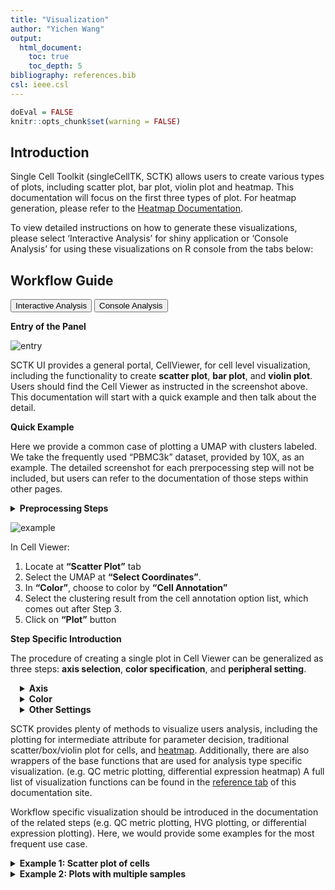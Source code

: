 ```yaml
---
title: "Visualization"
author: "Yichen Wang"
output:
  html_document:
    toc: true
    toc_depth: 5
bibliography: references.bib
csl: ieee.csl
---
```


```r
doEval = FALSE
knitr::opts_chunk$set(warning = FALSE)
```

````{=html}
<head>
<meta name="viewport" content="width=device-width, initial-scale=1">
</head>
<body>
````

## Introduction

Single Cell Toolkit (singleCellTK, SCTK) allows users to create various types of plots, including scatter plot, bar plot, violin plot and heatmap. This documentation will focus on the first three types of plot. For heatmap generation, please refer to the [Heatmap Documentation](heatmap.html).  

To view detailed instructions on how to generate these visualizations, please select 'Interactive Analysis' for  shiny application or 'Console Analysis' for using these visualizations on R console from the tabs below: <br>

## Workflow Guide

````{=html}
<div class="tab">
  <button class="tablinks" onclick="openTab(event, 'interactive')" id="ia-button">Interactive Analysis</button>
  <button class="tablinks" onclick="openTab(event, 'console')" id="console-button">Console Analysis</button>
</div>

<div id="interactive" class="tabcontent">
````

**Entry of the Panel**

![entry](ui_screenshots/cellViewer/ui_cellViewer_entry.png)\

SCTK UI provides a general portal, CellViewer, for cell level visualization, including the functionality to create **scatter plot**, **bar plot**, and **violin plot**. Users should find the Cell Viewer as instructed in the screenshot above. This documentation will start with a quick example and then talk about the detail.  

**Quick Example**

Here we provide a common case of plotting a UMAP with clusters labeled. We take the frequently used "PBMC3k" dataset, provided by 10X, as an example. The detailed screenshot for each prerpocessing step will not be included, but users can refer to the documentation of those steps within other pages.  

````{=html}
<details>
  <summary><b>Preprocessing Steps</b></summary>
````

1. The example "PBMC3k" dataset can be imported at the SCTK landing page. For a quick demonstration, QC and filtering are skipped, but it is always recommended to have this done. 
2. Normalize the raw counts with "Seurat lognormalize" method
3. Use the log-normalized assay to produce a UMAP by using Seurat's method. Note that usually it is recommended to find the variable features and calculate the PCA before reaching to the UMAP, but "SeuratUMAP" has integrated all these steps at one click. 
4. For the clustering, select the PCA embedding (produced when calculating the UMAP) as the matrix to perform Seurat's louvain algorithm on.  

````{=html}
</details>
````

![example](ui_screenshots/cellViewer/ui_cellViewer_example.png)\

In Cell Viewer:  

1. Locate at **"Scatter Plot"** tab 
2. Select the UMAP at **"Select Coordinates"**. 
3. In **"Color"**, choose to color by **"Cell Annotation"** 
4. Select the clustering result from the cell annotation option list, which comes out after Step 3. 
5. Click on **"Plot"** button 

**Step Specific Introduction**

The procedure of creating a single plot in Cell Viewer can be generalized as three steps: **axis selection**, **color specification**, and **peripheral setting**.  

````{=html}
 <style>
div.offset { background-color:inherit ; border-radius: 5px; margin-left: 15px;}
</style>
<div class = "offset">
<details>
  <summary><b>Axis</b></summary>
````

![axis](ui_screenshots/cellViewer/ui_cellViewer_coord.png)\

In **"scatter plot"** tab, the X-/Y-axis can be fully customized, while quick access for existing dimension reduction results will also be listed. "Fully customized" means an axis can be **a dimension of a dimension reduction**, **the expression of a feature from an assay**, or **one of the cell annotations**. In **"bar plot"** and **"violin plot"** tab, the X-axis is limited to cell annotation level, while the Y-axis can still be fully customized.  

````{=html}
</details>
<details>
  <summary><b>Color</b></summary>
````

![color](ui_screenshots/cellViewer/ui_cellViewer_color.png)\

The color setting determines the color of each dot or bar in the plot. In **"Scatter Plot"** tab, colors can be set by the value of **a dimension from a dimension reduction embedding**, **the expression value of a gene from an assay**, **one of the cell annotation**, or a **single color** for all dots (cells). While SCTK only supports single color plotting for bar plot and violin plot. 

````{=html}
</details>
<details>
  <summary><b>Other Settings</b></summary>
````

![others](ui_screenshots/cellViewer/ui_cellViewer_other.png)\

Besides the informative settings, Cell Viewer gives users the control on title, legend, axis labels, dots and etc., as shown in the screenshot above and can be freely explored.  


````{=html}
</details>
</div>
</div>

<div id="console" class="tabcontent">
````

SCTK provides plenty of methods to visualize users analysis, including the plotting for intermediate attribute for parameter decision, traditional scatter/box/violin plot for cells, and [heatmap](heatmap.html). Additionally, there are also wrappers of the base functions that are used for analysis type specific visualization. (e.g. QC metric plotting, differential expression heatmap) A full list of visualization functions can be found in the [reference tab](../../reference/index.html#section-visualization) of this documentation site.  

Workflow specific visualization should be introduced in the documentation of the related steps (e.g. QC metric plotting, HVG plotting, or differential expression plotting). Here, we would provide some examples for the most frequent use case. 

````{=html}
<details>
  <summary><b>Example 1: Scatter plot of cells</b></summary>
````  

Here we will take PBMC3k dataset, from "10X", as an example. First we will do a quick clustering with the Seurat curated workflow implemented in SCTK. Then we will present the method to generate a scatter plot of the UMAP of this dataset, with clusters labeled by color.  

````{=html}
<details>
  <summary><b>Preprocessing Steps</b></summary>
````  

```r
library(singleCellTK)
sce <- importExampleData("pbmc3k")
# It is recommended to deduplicate the feature names, as this example data does 
# have duplicated feature names that might cause failure in downstream analysis.
sce <- dedupRowNames(sce)
# QC and filtering skipped for quick demonstration
# Users are **not recommended** to skip it in practical analysis
sce <- seuratNormalizeData(sce, "counts")
sce <- seuratScaleData(sce)
sce <- seuratFindHVG(sce)
sce <- seuratPCA(sce)
sce <- seuratFindClusters(sce)
# With `seuratFindClusters()`, the clustering result would be saved to the 
# `colData` slot with the name "Seurat_louvain_Resolution0.8" by default.
```

```r
# Have a check on the summary of the clustering result
table(sce$Seurat_louvain_Resolution0.8)
```

````{=html}
</details>
````

```r
sce <- seuratRunUMAP(sce)
plotSCEDimReduceColData(inSCE = sce, reducedDimName = "seuratUMAP", colorBy = "Seurat_louvain_Resolution0.8", legendTitle = "Seurat Cluster", title = "Clustering on UMAP")
```

As users might have tried, the essential input are `inSCE`, `reducedDimName`, and `colorBy`. Other arguments are all optional, but users can explore them to best clarify their intention.  

Additionally but occasionally, `shape` argument is also useful for double level annotating.   

In SCTK, there are plotting functions that are aimed for other attributes other than `colData` and `reducedDim`. For example, `plotSCEDimReduceFeatures()` focuses on `reducedDim` and feature expression, 
In most of base SCTK plotting functions, which starts with "plotSCE", users can easily figure out the usage by checking the function manual and see which arguments are required.  

````{=html}
</details>
<details>
  <summary><b>Example 2: Plots with multiple samples</b></summary>
````  

When there are multiple samples in one dataset and it is necessary to have separation on them, users can invoke `sample` or `groupby` argument in most of base SCTK plotting functions.  

```r
pbmc3k <- importExampleData("pbmc3k")
pbmc3k <- dedupRowNames(pbmc3k)
pbmc4k <- importExampleData("pbmc4k")
pbmc4k <- dedupRowNames(pbmc4k)
sceList <- list(pbmc3k = pbmc3k, pbmc4k = pbmc4k)
# By combining, a "sample" colData annotation is set by default with the 
# names of sceList.
sce <- combineSCE(sceList = sceList, by.r = colnames(rowData(pbmc3k)), by.c = colnames(colData(pbmc3k)), combined = TRUE)
sce <- runPerCellQC(sce)
plotSCEViolinColData(inSCE = sce, coldata = "total", groupBy = "sample", ylab = "Total counts")
```

Otherwise, if users need individual plot for each of the sample, or indeed make individual plots by any categorical groupingon cells, use `sample` argument.  

```r
plotSCEViolinColData(inSCE = sce, coldata = "total", sample = sce$sample, ylab = "Total counts")
```

````{=html} 
</details>
</div>
<script>
document.getElementById("ia-button").click();
</script>
</body>
````
